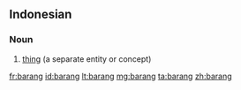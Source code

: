 ==Indonesian==

===Noun===
{{id-noun}}

# [[thing]] (a separate entity or concept)

{{tbot entry|Indonesian|thing|2007|December|id}}

[[fr:barang]]
[[id:barang]]
[[lt:barang]]
[[mg:barang]]
[[ta:barang]]
[[zh:barang]]